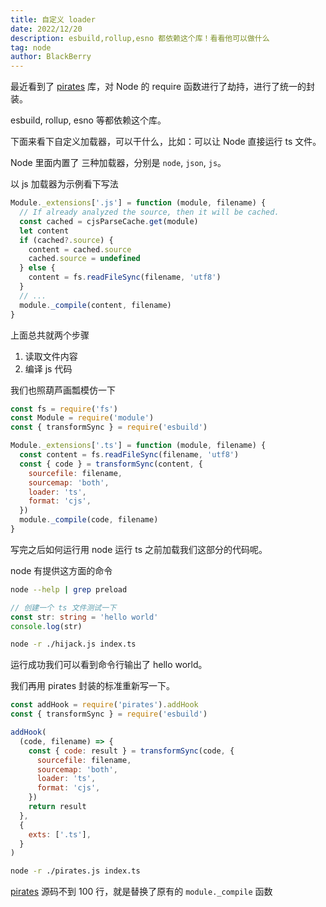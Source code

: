 ```yaml
---
title: 自定义 loader
date: 2022/12/20
description: esbuild,rollup,esno 都依赖这个库！看看他可以做什么
tag: node
author: BlackBerry
---
```


最近看到了 [pirates](https://github.com/danez/pirates#readme) 库，对 Node 的 require 函数进行了劫持，进行了统一的封装。

esbuild, rollup, esno 等都依赖这个库。

下面来看下自定义加载器，可以干什么，比如：可以让 Node 直接运行 ts 文件。

Node 里面内置了 三种加载器，分别是 `node`, `json`, `js`。

以 js 加载器为示例看下写法

```js
Module._extensions['.js'] = function (module, filename) {
  // If already analyzed the source, then it will be cached.
  const cached = cjsParseCache.get(module)
  let content
  if (cached?.source) {
    content = cached.source
    cached.source = undefined
  } else {
    content = fs.readFileSync(filename, 'utf8')
  }
  // ...
  module._compile(content, filename)
}
```

上面总共就两个步骤

1. 读取文件内容
2. 编译 js 代码

我们也照葫芦画瓢模仿一下

```js filename="hijack.js"
const fs = require('fs')
const Module = require('module')
const { transformSync } = require('esbuild')

Module._extensions['.ts'] = function (module, filename) {
  const content = fs.readFileSync(filename, 'utf8')
  const { code } = transformSync(content, {
    sourcefile: filename,
    sourcemap: 'both',
    loader: 'ts',
    format: 'cjs',
  })
  module._compile(code, filename)
}
```

写完之后如何运行用 node 运行 ts 之前加载我们这部分的代码呢。

node 有提供这方面的命令

```sh
node --help | grep preload
```

```ts title="index.ts"
// 创建一个 ts 文件测试一下
const str: string = 'hello world'
console.log(str)
```

```sh
node -r ./hijack.js index.ts
```

运行成功我们可以看到命令行输出了 hello world。

我们再用 pirates 封装的标准重新写一下。

```js filename="pirates.js"
const addHook = require('pirates').addHook
const { transformSync } = require('esbuild')

addHook(
  (code, filename) => {
    const { code: result } = transformSync(code, {
      sourcefile: filename,
      sourcemap: 'both',
      loader: 'ts',
      format: 'cjs',
    })
    return result
  },
  {
    exts: ['.ts'],
  }
)
```

```sh
node -r ./pirates.js index.ts
```

[pirates](https://github.com/danez/pirates#readme) 源码不到 100 行，就是替换了原有的 `module._compile` 函数
